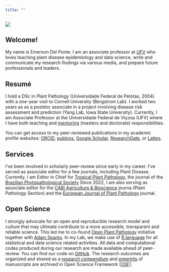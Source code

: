 ```yaml
---
title: ""
---
```


![](figs/delponte4.jpg)

## Welcome!

My name is Emerson Del Ponte. I am an associate professor at [UFV](http://www.ufv.br) who loves teaching plant disease epidemiology and data science, write and communicate my research findings via various media, and prepare future professionals and leaders.

## Resumé

I hold a DSc in Plant Pathology (Universidade Federal de Pelotas, 2004) with a one-year visit to Cornell University (Bergstrom Lab). I worked two years as as a postdoc associate in a project involving disease risk assessment and prediction (Yang Lab, Iowa State University). Currently, I am Associate Professor at the Universidade Federal de Viçosa (UFV) where I have both teaching and [mentoring](lab.html) (masters and doctorate) responsibilities.

You can get access to my peer-reviewed publications in my academic profile websites: [ORCID](https://orcid.org/0000-0003-4398-409X), [publons](https://publons.com/researcher/2740078/emerson-m-del-ponte/), [Google Scholar](https://scholar.google.com.br/citations?user=LgNDabAAAAAJ&hl=en), [ResearchGate](https://www.researchgate.net/profile/Emerson-Del-Ponte/research), or [Lattes](http://lattes.cnpq.br/9460309107496381).

## Services

I've been involved in scholarly peer-review since early in my career. I've served as associate editor for a few journals, including Plant Disease. Currently, I am Editor in Chief for [Tropical Plant Pathology](www.sbfitopatologia.org.br/tpp), the journal of the [Brazilian Phytopathological Society](www.sbfitopatologia.org.br) Since 2022, I am also serving as associate editor for the [CABI Agriculture & Bioscience](https://cabiagbio.biomedcentral.com/about/editorial-board) journa (Plant Pathology Section) and the [European Journal of Plant Pathology](https://www.springer.com/journal/10658/editors) journal.

## Open Science

I strongly advocate for an open and reproducible research model and culture that may ultimate contribute to a more accessible, transparent and reliable science. This led me to co-found [Open Plant Pathology](http://www.openplantpathology.org/) initiative together with [Adam Sparks](http://adamhsparks.com). In my Lab, we make use of [R language](https://www.r-project.org/) for all statistical and data science related activities. All data and computational codes produced during our research are made available ahead of peer-review. You can find our code on [GitHub](https://github.com/emdelponte). The research outcomes are organized and shared as a [research compendium](https://research-compendium.science/) and [preprints](https://publicationethics.org/resources/discussion-documents/preprints) of manuscripts are archived in Open Science Framework ([OSF](https://osf.io/jb6yd)).

